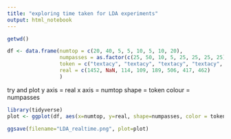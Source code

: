 ```yaml
---
title: "exploring time taken for LDA experiments"
output: html_notebook
---
```

```r
getwd()
```

```r
df <- data.frame(numtop = c(20, 40, 5, 5, 10, 5, 10, 20), 
                 numpasses = as.factor(c(25, 50, 10, 5, 25, 25, 25, 25)),
                 token = c("textacy", "textacy", "textacy", "textacy", "textacy", "phrasemachine", "phrasemachine",  "phrasemachine"), 
                 real = c(1452, NaN, 114, 109, 189, 506, 417, 462)
                 )
```

try and plot y axis = real
x axis = numtop
shape = token 
colour = numpasses

```r
library(tidyverse)
plot <- ggplot(df, aes(x=numtop, y=real, shape=numpasses, color = token, size = 3)) + geom_point() + labs(x = "Number of topics", y = "Clock time taken (real)")

ggsave(filename="LDA_realtime.png", plot=plot)
```

